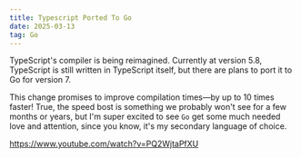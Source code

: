 ```yaml
---
title: Typescript Ported To Go
date: 2025-03-13
tag: Go
---
```


TypeScript's compiler is being reimagined.
Currently at version 5.8, TypeScript is still written in TypeScript itself,
but there are plans to port it to Go for version 7.

This change promises to improve compilation times—by up to 10 times faster! True, the speed bost
is something we probably won't see for a few months or years, but I'm super excited to see `Go`
get some much needed love and attention, since you know, it's my secondary language of choice.

https://www.youtube.com/watch?v=PQ2WjtaPfXU

